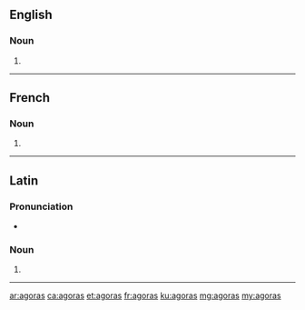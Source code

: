 {{also|agorás|ágoras}}
==English==

===Noun===
{{head|en|noun plural form}}

# {{plural of|agora|lang=en}}

----

==French==

===Noun===
{{head|fr|noun plural form|g=f}}

# {{plural of|agora|lang=fr}}

----

==Latin==

===Pronunciation===
* {{la-IPA|agorās}}

===Noun===
{{la-noun-form|agorās|f}}

# {{inflection of|agora||acc|p|lang=la}}

----

[[ar:agoras]]
[[ca:agoras]]
[[et:agoras]]
[[fr:agoras]]
[[ku:agoras]]
[[mg:agoras]]
[[my:agoras]]